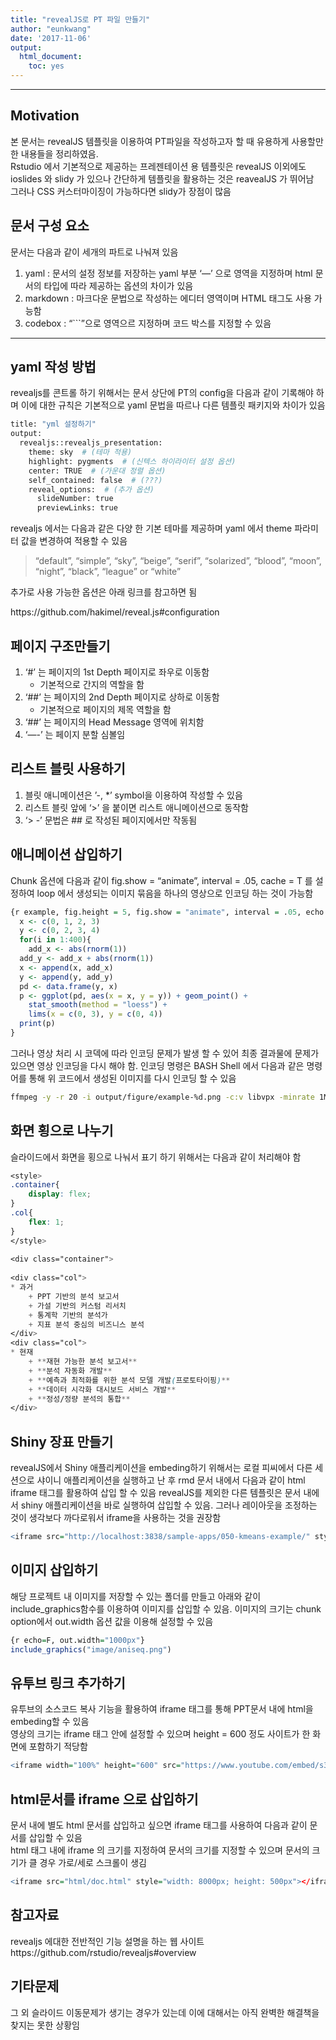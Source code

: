 ```yaml
---
title: "revealJS로 PT 파일 만들기"
author: "eunkwang"
date: '2017-11-06'
output: 
  html_document: 
    toc: yes
---
```


<hr>

## Motivation

본 문서는 revealJS 템플릿을 이용하여 PT파일을 작성하고자 할 때 유용하게 사용할만한 내용들을 정리하였음.    
Rstudio 에서 기본적으로 제공하는 프레젠테이션 용 템플릿은 revealJS 이외에도 ioslides 와 slidy 가 있으나 간단하게 템플릿을 활용하는 것은 reavealJS 가 뛰어남    
그러나 CSS 커스터마이징이 가능하다면 slidy가 장점이 많음

## 문서 구성 요소

문서는 다음과 같이 세개의 파트로 나눠져 있음

1. yaml : 문서의 설정 정보를 저장하는 yaml 부분 '---' 으로 영역을 지정하며 html 문서의 타입에 따라 제공하는 옵션의 차이가 있음
2. markdown : 마크다운 문법으로 작성하는 에디터 영역이며 HTML 태그도 사용 가능함
3. codebox : "```"으로 영역으르 지정하며 코드 박스를 지정할 수 있음

<hr>

## yaml 작성 방법

revealjs를 콘트롤 하기 위해서는 문서 상단에 PT의 config을 다음과 같이 기록해야 하며 이에 대한 규칙은 기본적으로 yaml 문법을 따르나 다른 템플릿 패키지와 차이가 있음

```bash
title: "yml 설정하기"    
output:   
  revealjs::revealjs_presentation:    
    theme: sky  # (테마 적용)   
    highlight: pygments  # (신텍스 하이라이터 설정 옵션)    
    center: TRUE  # (가운대 정렬 옵션)    
    self_contained: false  # (???)    
    reveal_options:  # (추가 옵션)    
      slideNumber: true   
      previewLinks: true    
```



revealjs 에서는 다음과 같은 다양 한 기본 테마를 제공하며 yaml 에서 theme 파라미터 값을 변경하여 적용할 수 있음

>"default", "simple", "sky", "beige", "serif", "solarized", "blood", "moon", "night", "black", "league" or "white"

추가로 사용 가능한 옵션은 아래 링크를 참고하면 됨

https://github.com/hakimel/reveal.js#configuration


## 페이지 구조만들기

1. '#' 는 페이지의 1st Depth 페이지로 좌우로 이동함
    + 기본적으로 간지의 역할을 함
2. '##' 는 페이지의 2nd Depth 페이지로 상하로 이동함
    + 기본적으로 페이지의 제목 역할을 함
3. '##' 는 페이지의 Head Message 영역에 위치함
4. '----' 는 페이지 분할 심볼임


## 리스트 블릿 사용하기

1. 블릿 애니메이션은 '-, *' symbol을 이용하여 작성할 수 있음
2. 리스트 블릿 앞에 '>' 을 붙이면 리스트 애니메이션으로 동작함 
3. '> -' 문법은 ## 로 작성된 페이지에서만 작동됨


## 애니메이션 삽입하기

Chunk 옵션에 다음과 같이 fig.show = "animate", interval = .05, cache = T 를 설정하여 loop 에서 생성되는 이미지 묶음을 하나의 영상으로 인코딩 하는 것이 가능함

```r
{r example, fig.height = 5, fig.show = "animate", interval = .05, echo = F, cache = T}    
  x <- c(0, 1, 2, 3)    
  y <- c(0, 2, 3, 4)    
  for(i in 1:400){    
    add_x <- abs(rnorm(1))    
  add_y <- add_x + abs(rnorm(1))    
  x <- append(x, add_x)   
  y <- append(y, add_y)   
  pd <- data.frame(y, x)    
  p <- ggplot(pd, aes(x = x, y = y)) + geom_point() +     
    stat_smooth(method = "loess") +     
    lims(x = c(0, 3), y = c(0, 4))    
  print(p)    
}   
```


그러나 영상 처리 시 코덱에 따라 인코딩 문제가 발생 할 수 있어 최종 결과물에 문제가 있으면 영상 인코딩을 다시 해야 함. 인코딩 명령은 BASH Shell 에서 다음과 같은 명령어를 통해 위 코드에서 생성된 이미지를 다시 인코딩 할 수 있음


```bash
ffmpeg -y -r 20 -i output/figure/example-%d.png -c:v libvpx -minrate 1M -crf 10 output/figure/resultVideo.webm
```


## 화면 횡으로 나누기

슬라이드에서 화면을 횡으로 나눠서 표기 하기 위해서는 다음과 같이 처리해야 함

```css
<style>
.container{
    display: flex;
}
.col{
    flex: 1;
}
</style>
  
<div class="container">
  
<div class="col">
* 과거
    + PPT 기반의 분석 보고서
    + 가설 기반의 커스텀 리서치
    + 통계학 기반의 분석가
    + 지표 분석 중심의 비즈니스 분석
</div>
<div class="col">
* 현재
    + **재현 가능한 분석 보고서**
    + **분석 자동화 개발**
    + **예측과 최적화를 위한 분석 모델 개발(프로토타이핑)**
    + **데이터 시각화 대시보드 서비스 개발**
    + **정성/정량 분석의 통합**
</div>
```



## Shiny 장표 만들기

revealJS에서 Shiny 애플리케이션을 embeding하기 위해서는 로컬 피씨에서 다른 세션으로 샤이니 애플리케이션을 실행하고 난 후 rmd 문서 내에서 다음과 같이 html iframe 태그를 활용하여 삽입 할 수 있음
revealJS를 제외한 다른 템플릿은 문서 내에서 shiny 애플리케이션을 바로 실행하여 삽입할 수 있음. 그러나 레이아웃을 조정하는 것이 생각보다 까다로워서 iframe을 사용하는 것을 권장함

```r
<iframe src="http://localhost:3838/sample-apps/050-kmeans-example/" style="width: 8000px; height: 500px"></iframe>
```




## 이미지 삽입하기

해당 프로젝트 내 이미지를 저장할 수 있는 폴더를 만들고 아래와 같이 include_graphics함수를 이용하여 이미지를 삽입할 수 있음. 이미지의 크기는 chunk option에서 out.width 옵션 값을 이용해 설정할 수 있음

```r

{r echo=F, out.width="1000px"}
include_graphics("image/aniseq.png")

```

## 유투브 링크 추가하기

유투브의 소스코드 복사 기능을 활용하여 iframe 태그를 통해 PPT문서 내에 html을 embeding할 수 있음    
영상의 크기는 iframe 태그 안에 설정할 수 있으며 height = 600 정도 사이트가 한 화면에 포함하기 적당함

```r
<iframe width="100%" height="600" src="https://www.youtube.com/embed/s3JldKoA0zw?list=PL9HYL-VRX0oSFL5cDLSwDa8jKAa9RG8UR" frameborder="0" allowfullscreen></iframe>
```

## html문서를 iframe 으로 삽입하기

문서 내에 별도 html 문서를 삽입하고 싶으면 iframe 태그를 사용하여 다음과 같이 문서를 삽입할 수 있음   
html 태그 내에 iframe 의 크기를 지정하여 문서의 크기를 지정할 수 있으며 문서의 크기가 클 경우 가로/세로 스크롤이 생김

```r
<iframe src="html/doc.html" style="width: 8000px; height: 500px"></iframe>
```



## 참고자료

revealjs 에대한 전반적인 기능 설명을 하는 웹 사이트
https://github.com/rstudio/revealjs#overview


## 기타문제

그 외 슬라이드 이동문제가 생기는 경우가 있는데 이에 대해서는 아직 완벽한 해결책을 찾지는 못한 상황임
